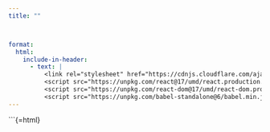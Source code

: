 ```yaml
---
title: ""



format:
  html:
    include-in-header:
      - text: |
          <link rel="stylesheet" href="https://cdnjs.cloudflare.com/ajax/libs/font-awesome/6.0.0/css/all.min.css">
          <script src="https://unpkg.com/react@17/umd/react.production.min.js"></script>
          <script src="https://unpkg.com/react-dom@17/umd/react-dom.production.min.js"></script>
          <script src="https://unpkg.com/babel-standalone@6/babel.min.js"></script>
---
```


\`\`\`{=html}

::: {#react-root}
:::

```{=html}
<script type="text/babel">
  function LoginForm() {


    const { useState } = React;

  const [isLoading, setIsLoading] = useState(false)
  const [formData, setFormData] = useState({
    email: "",
    password: "",
  })


const handleSubmit = async (e: React.FormEvent) => {
  e.preventDefault();
  setIsLoading(true);

  try {
    const response = await fetch("https://frenchwithkunal-cdf6ea3f88ce.herokuapp.com/api/v1/auth/signin", {
      method: 'POST',
      headers: {
        'Content-Type': 'application/json',
      },
      body: JSON.stringify(formData),
    });



    const data = await response.json();




    if(!data.success){
        alert(data.message)
    }
    if(data.success){
       localStorage.setItem("accessToken", data.data.accessToken);
        localStorage.setItem("refreshToken", data.data.refreshToken);
      window.location.href = "https://frenchwithkunal.ca"
     
    }
    
  } catch (error) {
    console.error('Error during sign-in:', error.message); // Display error message to the user
  } finally {
    setIsLoading(false);
  }
};

  return (
    <div
      style={{
    height: "100vh",
    width: "100vw",
    display: "flex",
    alignItems: "center",
    justifyContent: "center",
    background: "white",
    fontFamily: "-apple-system, BlinkMacSystemFont, 'Segoe UI', Roboto, sans-serif",
    margin: 0,
    padding: 0,
    position: "fixed",
    top: 0,
    left: 0,
  }}
    >
      <div
        style={{
          width: "100%",
          maxWidth: "400px",
          margin: "20px",
          padding: "40px",
          borderRadius: "20px",
          backgroundColor: "rgba(255, 255, 255, 0.9)",
          backdropFilter: "blur(10px)",
          boxShadow: "0 8px 32px 0 rgba(31, 38, 135, 0.37)",
          border: "1px solid rgba(255, 255, 255, 0.18)",
        }}
      >
        <h1
          style={{
            margin: "0 0 24px 0",
            fontSize: "32px",
            fontWeight: "700",
            color: "#1a1a1a",
            textAlign: "center",
            background: "linear-gradient(45deg, #FF6B6B, #4ECDC4)",
            WebkitBackgroundClip: "text",
            WebkitTextFillColor: "transparent",
          }}
        >
          Welcome Back
        </h1>

        <form onSubmit={handleSubmit} style={{ width: "100%" }}>
          <div style={{ marginBottom: "20px" }}>
            <label
              htmlFor="email"
              style={{
                display: "block",
                marginBottom: "8px",
                fontSize: "14px",
                color: "#666",
                fontWeight: "500",
              }}
            >
              Email
            </label>
            <input
              id="email"
              type="email"
              value={formData.email}
              onChange={(e) => setFormData({ ...formData, email: e.target.value })}
              required
              placeholder="Enter your email"
              style={{
                width: "100%",
                padding: "12px 16px",
                border: "2px solid #e1e1e1",
                borderRadius: "12px",
                fontSize: "16px",
                outline: "none",
                transition: "all 0.3s ease",
                backgroundColor: "rgba(255, 255, 255, 0.9)",
              }}
              onFocus={(e) => {
                e.target.style.borderColor = "#4ECDC4"
                e.target.style.boxShadow = "0 0 0 4px rgba(78, 205, 196, 0.1)"
              }}
              onBlur={(e) => {
                e.target.style.borderColor = "#e1e1e1"
                e.target.style.boxShadow = "none"
              }}
            />
          </div>

          <div style={{ marginBottom: "20px" }}>
            <div
              style={{
                display: "flex",
                justifyContent: "space-between",
                alignItems: "center",
                marginBottom: "8px",
              }}
            >
              <label
                htmlFor="password"
                style={{
                  fontSize: "14px",
                  color: "#666",
                  fontWeight: "500",
                }}
              >
                Password
              </label>
              <button
                type="button"
                style={{
                  background: "none",
                  border: "none",
                  color: "#4ECDC4",
                  fontSize: "14px",
                  cursor: "pointer",
                  padding: "0",
                  textDecoration: "underline",
                }}
                onClick={()=> window.location.href= "/forget-password.html"}
                onMouseOver={(e) => (e.currentTarget.style.color = "#FF6B6B")}
                onMouseOut={(e) => (e.currentTarget.style.color = "#4ECDC4")}
              >
                Forgot password?
              </button>
            </div>
            <input
              id="password"
              type="password"
              value={formData.password}
              onChange={(e) => setFormData({ ...formData, password: e.target.value })}
              required
              placeholder="Enter your password"
              style={{
                width: "100%",
                padding: "12px 16px",
                border: "2px solid #e1e1e1",
                borderRadius: "12px",
                fontSize: "16px",
                outline: "none",
                transition: "all 0.3s ease",
                backgroundColor: "rgba(255, 255, 255, 0.9)",
              }}
              onFocus={(e) => {
                e.target.style.borderColor = "#4ECDC4"
                e.target.style.boxShadow = "0 0 0 4px rgba(78, 205, 196, 0.1)"
              }}
              onBlur={(e) => {
                e.target.style.borderColor = "#e1e1e1"
                e.target.style.boxShadow = "none"
              }}
            />
          </div>

          <button
            type="submit"
            disabled={isLoading}
            style={{
              width: "100%",
              padding: "14px",
              backgroundColor: "#4ECDC4",
              color: "white",
              border: "none",
              borderRadius: "12px",
              fontSize: "16px",
              fontWeight: "600",
              cursor: "pointer",
              transition: "all 0.3s ease",
              position: "relative",
              overflow: "hidden",
            }}
            onMouseOver={(e) => {
              e.currentTarget.style.backgroundColor = "#FF6B6B"
              e.currentTarget.style.transform = "translateY(-2px)"
            }}
            onMouseOut={(e) => {
              e.currentTarget.style.backgroundColor = "#4ECDC4"
              e.currentTarget.style.transform = "translateY(0)"
            }}
          >
            {isLoading ? (
              <div
                style={{
                  display: "inline-block",
                  width: "20px",
                  height: "20px",
                  border: "3px solid rgba(255,255,255,0.3)",
                  borderRadius: "50%",
                  borderTopColor: "white",
                  animation: "spin 1s ease-in-out infinite",
                  style: {
                    "@keyframes spin": {
                      to: { transform: "rotate(360deg)" },
                    },
                  },
                }}
              />
            ) : (
              "Sign In"
            )}
          </button>

          <div
            style={{
              textAlign: "center",
              marginTop: "20px",
              fontSize: "14px",
              color: "#666",
            }}
          >
            Don&apos;t have an account?{" "}
            <button
              type="button"
              style={{
                background: "none",
                border: "none",
                color: "#4ECDC4",
                cursor: "pointer",
                padding: "0",
                textDecoration: "underline",
                fontSize: "14px",
              }}
               onClick={()=> window.location.href= "/payment.html"}
              onMouseOver={(e) => (e.currentTarget.style.color = "#FF6B6B")}
              onMouseOut={(e) => (e.currentTarget.style.color = "#4ECDC4")}
            >
              Subcribe
            </button>
          </div>
        </form>
      </div>
    </div>
  )
}


  ReactDOM.render(
    <LoginForm />,
    document.getElementById('react-root')
  );
</script>
```
